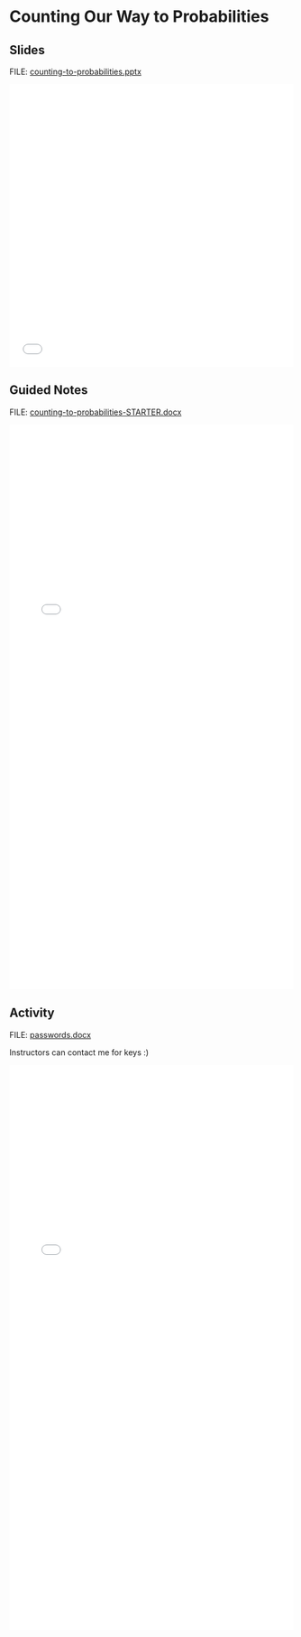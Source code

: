 # Counting Our Way to Probabilities {.unnumbered}

## Slides

FILE: [counting-to-probabilities.pptx](https://github.com/coltongearhart/math125/blob/main/probability/counting-to-probabilities.pptx)

<embed src="probability/counting-to-probabilities.pdf" type="application/pdf" width="100%" height="500px"></embed>

## Guided Notes

FILE: [counting-to-probabilities-STARTER.docx](https://github.com/coltongearhart/math125/blob/main/probability/counting-to-probabilities-STARTER.docx)

<embed src="probability/counting-to-probabilities-COMPLETED.pdf" type="application/pdf" width="100%" height="1000px"></embed>

## Activity

FILE: [passwords.docx](https://github.com/coltongearhart/math125/blob/main/probability/activities/passwords.docx)

Instructors can contact me for keys :)

<embed src="probability/activities/passwords.pdf" type="application/pdf" width="100%" height="1000px"></embed>